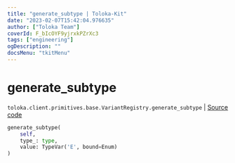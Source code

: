 ```yaml
---
title: "generate_subtype | Toloka-Kit"
date: "2023-02-07T15:42:04.976635"
author: ["Toloka Team"]
coverId: F_bIcOYF9yjrxkPZrXc3
tags: ["engineering"]
ogDescription: ""
docsMenu: "tkitMenu"
---
```


# generate_subtype
`toloka.client.primitives.base.VariantRegistry.generate_subtype` | [Source code](https://github.com/Toloka/toloka-kit/blob/v1.1.3/src/client/primitives/base.py#L58)

```python
generate_subtype(
    self,
    type_: type,
    value: TypeVar('E', bound=Enum)
)
```